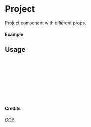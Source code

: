 
<Meta of={Project} title="GCP/Project" />

# Project

Project component with different props.

#### Example

<Canvas of={Project.Primary} />

## Usage

```ts
import { Project } from "yadl-ui";

const Example = () => {
  return (
      <Project />
  );
};

export default Example;
```

#### Credits
[GCP](https://cloud.google.com/icons)
